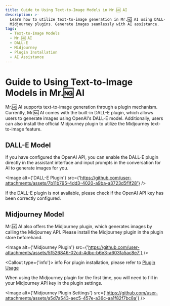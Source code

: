 ```yaml
---
title: Guide to Using Text-to-Image Models in Mr.🆖 AI
description: >-
  Learn how to utilize text-to-image generation in Mr.🆖 AI using DALL-E and
  Midjourney plugins. Generate images seamlessly with AI assistance.
tags:
  - Text-to-Image Models
  - Mr.🆖 AI
  - DALL-E
  - Midjourney
  - Plugin Installation
  - AI Assistance
---
```


# Guide to Using Text-to-Image Models in Mr.🆖 AI

Mr.🆖 AI supports text-to-image generation through a plugin mechanism. Currently, Mr.🆖 AI comes with the built-in DALL-E plugin, which allows users to generate images using OpenAI's DALL-E model. Additionally, users can also install the official Midjourney plugin to utilize the Midjourney text-to-image feature.

## DALL-E Model

If you have configured the OpenAI API, you can enable the DALL-E plugin directly in the assistant interface and input prompts in the conversation for AI to generate images for you.

<Image alt={'DALL-E Plugin'} src={'https://github.com/user-attachments/assets/7b11b795-4dd3-4020-a9ba-a3723d5f1f28'} />

If the DALL-E plugin is not available, please check if the OpenAI API key has been correctly configured.

## Midjourney Model

Mr.🆖 AI also offers the Midjourney plugin, which generates images by calling the Midjourney API. Please install the Midjourney plugin in the plugin store beforehand.

<Image alt={'Midjourney Plugin'} src={'https://github.com/user-attachments/assets/5f526846-02cd-4dbc-b6e3-a603fa5ac8e7'} />

<Callout type={'info'}>
  info For plugin installation, please refer to [Plugin Usage](/docs/usage/plugins/basic-usage)
</Callout>

When using the Midjourney plugin for the first time, you will need to fill in your Midjourney API key in the plugin settings.

<Image alt={'Midjourney Plugin Settings'} src={'https://github.com/user-attachments/assets/a5d7a543-aec5-457e-a36c-aa1f82f7bc8a'} />
